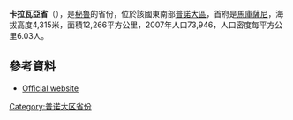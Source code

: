 '''卡拉瓦亞省'''（{{lang-es|Provincia de Carabaya}}），是[[秘魯|秘魯]]的省份，位於該國東南部[[普諾大區|普諾大區]]，首府是[[馬庫薩尼|馬庫薩尼]]，海拔高度4,315米，面積12,266平方公里，2007年人口73,946，人口密度每平方公里6.03人。

==參考資料==
* {{es icon}} [https://web.archive.org/web/20080224014442/http://www.municarabaya.gob.pe/ Official website]

{{coord|14.069501|S|70.431245|W|type:adm2nd_source:itwiki|display=title}}

{{秘魯省份|state=collapsed}}
{{秘鲁行政区划小作品}}
[[Category:普诺大区省份|Category:普诺大区省份]]